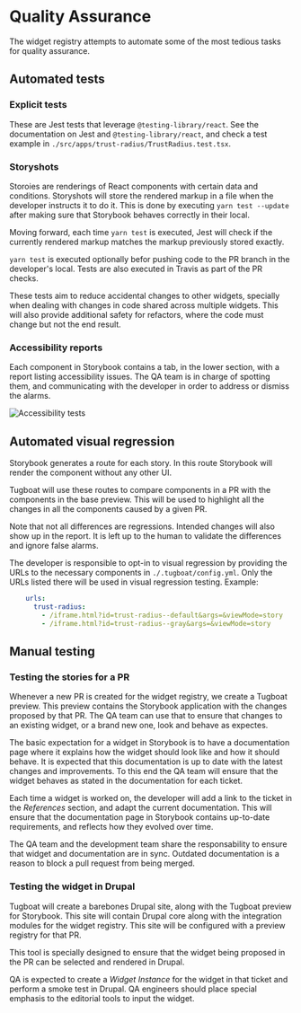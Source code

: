 
<Meta title="Documentation/QA" />

# Quality Assurance
The widget registry attempts to automate some of the most tedious tasks for quality assurance.

## Automated tests

### Explicit tests
These are Jest tests that leverage `@testing-library/react`. See the documentation on Jest and `@testing-library/react`, and check a test example in `./src/apps/trust-radius/TrustRadius.test.tsx`.

### Storyshots
Storoies are renderings of React components with certain data and conditions. Storyshots will store the rendered markup in a file when the developer instructs it to do it. This is done by executing `yarn test --update` after making sure that Storybook behaves correctly in their local.

Moving forward, each time `yarn test` is executed, Jest will check if the currently rendered markup matches the markup previously stored exactly.

`yarn test` is executed optionally befor pushing code to the PR branch in the developer's local. Tests are also executed in Travis as part of the PR checks.

These tests aim to reduce accidental changes to other widgets, specially when dealing with changes in code shared across multiple widgets. This will also provide additional safety for refactors, where the code must change but not the end result.

### Accessibility reports
Each component in Storybook contains a tab, in the lower section, with a report listing accessibility issues. The QA team is in charge of spotting them, and communicating with the developer in order to address or dismiss the alarms.

<img src={a11yTests} alt="Accessibility tests" />

## Automated visual regression
Storybook generates a route for each story. In this route Storybook will render the component without any other UI.

Tugboat will use these routes to compare components in a PR with the components in the base preview. This will be used to highlight all the changes in all the components caused by a given PR.

Note that not all differences are regressions. Intended changes will also show up in the report. It is left up to the human to validate the differences and ignore false alarms.

The developer is responsible to opt-in to visual regression by providing the URLs to the necessary components in `./.tugboat/config.yml`. Only the URLs listed there will be used in visual regression testing. Example:

```yaml
    urls:
      trust-radius:
        - /iframe.html?id=trust-radius--default&args=&viewMode=story
        - /iframe.html?id=trust-radius--gray&args=&viewMode=story
```

## Manual testing
### Testing the stories for a PR
Whenever a new PR is created for the widget registry, we create a Tugboat preview. This preview contains the Storybook application with the changes proposed by that PR. The QA team can use that to ensure that changes to an existing widget, or a brand new one, look and behave as expectes.

The basic expectation for a widget in Storybook is to have a documentation page where it explains how the widget should look like and how it should behave. It is expected that this documentation is up to date with the latest changes and improvements. To this end the QA team will ensure that the widget behaves as stated in the documentation for each ticket.

Each time a widget is worked on, the developer will add a link to the ticket in the _References_ section, and adapt the current documentation. This will ensure that the documentation page in Storybook contains up-to-date requirements, and reflects how they evolved over time.

The QA team and the development team share the responsability to ensure that widget and documentation are in sync. Outdated documentation is a reason to block a pull request from being merged.

### Testing the widget in Drupal
Tugboat will create a barebones Drupal site, along with the Tugboat preview for Storybook. This site will contain Drupal core along with the integration modules for the widget registry. This site will be configured with a preview registry for that PR.

This tool is specially designed to ensure that the widget being proposed in the PR can be selected and rendered in Drupal.

QA is expected to create a *Widget Instance* for the widget in that ticket and perform a smoke test in Drupal. QA engineers should place special emphasis to the editorial tools to input the widget.
